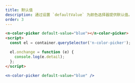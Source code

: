 ```yaml
---
title: 默认值
description: 通过设置 `defaultValue` 为颜色选择器提供默认值。
order: 3
---
```


```html
<n-color-picker default-value="blue"></n-color-picker>
<script>
  const el = container.querySelector('n-color-picker');

  el.onchange = function (e) {
    console.log(e.detail);
  };
</script>
```

```jsx
<n-color-picker default-value="blue" />
```
